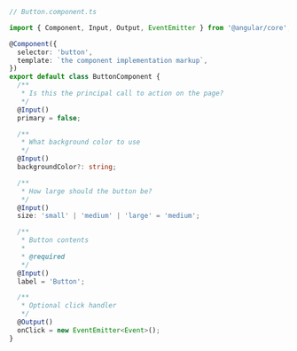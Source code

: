 ```ts
// Button.component.ts

import { Component, Input, Output, EventEmitter } from '@angular/core';

@Component({
  selector: 'button',
  template: `the component implementation markup`,
})
export default class ButtonComponent {
  /**
   * Is this the principal call to action on the page?
   */
  @Input()
  primary = false;

  /**
   * What background color to use
   */
  @Input()
  backgroundColor?: string;

  /**
   * How large should the button be?
   */
  @Input()
  size: 'small' | 'medium' | 'large' = 'medium';

  /**
   * Button contents
   *
   * @required
   */
  @Input()
  label = 'Button';

  /**
   * Optional click handler
   */
  @Output()
  onClick = new EventEmitter<Event>();
}
```